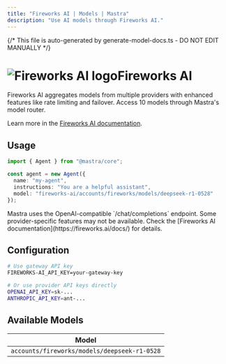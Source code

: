 ```yaml
---
title: "Fireworks AI | Models | Mastra"  
description: "Use AI models through Fireworks AI."
---
```


{/* This file is auto-generated by generate-model-docs.ts - DO NOT EDIT MANUALLY */}


# <img src="https://models.dev/logos/fireworks-ai.svg" alt="Fireworks AI logo" className="inline w-8 h-8 mr-2 align-middle dark:invert dark:brightness-0 dark:contrast-200" />Fireworks AI

Fireworks AI aggregates models from multiple providers with enhanced features like rate limiting and failover. Access 10 models through Mastra's model router.

Learn more in the [Fireworks AI documentation](https://fireworks.ai/docs/).

## Usage

```typescript
import { Agent } from "@mastra/core";

const agent = new Agent({
  name: "my-agent",
  instructions: "You are a helpful assistant",
  model: "fireworks-ai/accounts/fireworks/models/deepseek-r1-0528"
});
```

<Callout type="info">
Mastra uses the OpenAI-compatible `/chat/completions` endpoint. Some provider-specific features may not be available. Check the [Fireworks AI documentation](https://fireworks.ai/docs/) for details.
</Callout>

## Configuration

```bash
# Use gateway API key
FIREWORKS-AI_API_KEY=your-gateway-key

# Or use provider API keys directly  
OPENAI_API_KEY=sk-...
ANTHROPIC_API_KEY=ant-...
```


## Available Models

| Model |
|-------|
| `accounts/fireworks/models/deepseek-r1-0528` || `accounts/fireworks/models/deepseek-v3-0324` || `accounts/fireworks/models/deepseek-v3p1` || `accounts/fireworks/models/glm-4p5` || `accounts/fireworks/models/glm-4p5-air` || `accounts/fireworks/models/gpt-oss-120b` || `accounts/fireworks/models/gpt-oss-20b` || `accounts/fireworks/models/kimi-k2-instruct` || `accounts/fireworks/models/qwen3-235b-a22b` || `accounts/fireworks/models/qwen3-coder-480b-a35b-instruct` |

